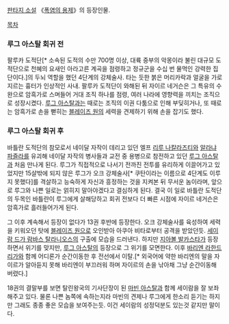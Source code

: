 [[판타지 소설]] 《[[폭염의 용제]]》의 등장인물.

[[목차]]
=== 루그 아스탈 회귀 전 ===
팔루카 도적단[* 소속된 도적의 수만 700명 이상, 대륙 중부의 악몽이라 불린 대규모 도적단으로 천혜의 요새인 아라고른 계곡을 점령하고 정규군을 수십 번 물먹인 강력한 집단이다.]의 두뇌 역할을 했던 4단계의 강체술사. 타는 듯한 붉은 머리카락과 얼굴을 가로지르는 흉터가 인상적인 사내. 팔루카 도적단이 와해된 뒤 자이르 네거슨은 그 특유의 수완으로 암흑가로 스며들어 거대 조직 하나를 점령, 여러 나라에 영향력을 끼치는 조직으로 성장시켰다. [[루그 아스탈]]과는 때로는 조직의 이권 다툼으로 인해 부딪히거나, 또 때로는 암흑가로 손을 뻗히는 [[블레이즈 원]]의 세력을 견제하기 위해 손을 잡기도 했다.

=== 루그 아스탈 회귀 후 ===
바틀란 도적단의 참모로서 네이달 자작이 데리고 있던 엘프 [[리루 나칼라즈티]]와 [[알라냐 파즐라]]를 유괴해 네이달 자작의 병사들과 교전 중 용병으로 참전하고 있던 [[루그 아스탈]]과 처음 만나게 된다. 루그가 직접적으로 나서기 전까진 전투를 유리하게 이끌어가고 있었지만 15살밖에 되지 않은 루그가 오크 강체술사[* 쿠탄이라는 이름으로 4단계도 이루지 못했다]를 격살하고 능숙하게 자신과 흥정하는 것을 지켜본 뒤 무서운 놈이라며, 앞으로 루그와 나쁜 일로는 얽히지 말아야겠다고 결심하게 된다. 결국 이 일로 바틀란 도적단의 두목인 바틀란이 루그에게 살해당하고 회귀 전보다 더 빠른 시점에 자이르 네거슨은 암흑가로 흘러들어가게 된다.

그 이후 계속해서 등장이 없다가 13권 후반에 등장한다. 오크 강체술사를 육성하여 세력을 키워오던 탓에 [[블레이즈 원]]으로 오인받아 아쿠아 비타로부터 공격을 받았던듯. [[세이람 드가 람바스 탈라니오스]]의 구출에 모습을 드러낸다. 하지만 [[지아볼 발카스타]]가 등장하면서 위기를 맞지만, [[루그 아스탈]]의 등장으로 그 위기를 모면한다. 이후 [[바리엔 라한드리가]]와 함께 어디론가 순간이동한 후 전선에서 이탈.[* 외국어에 약한 바리엔의 말을 자이르가 알아듣지 못해 바리엔이 부끄러워 하며 자이르의 손을 낚아채 그냥 순간이동해 버렸다.]

18권의 결말부를 보면 탈린왕국의 기사단장이 된 [[마빈 아스탈]]과 함께 세이람을 잘 보좌해주고 있다. 물론 나쁜 놈쪽에 속하는지라 마빈의 견제나 루그에게 한소리 듣기는 하지만 그래도 종종 좋은 모습을 보여주는듯. 이건 세이람의 성정덕분도 있는것 같지만 말이다.
